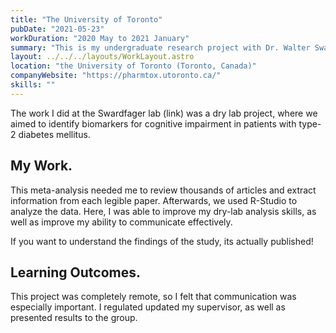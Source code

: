 ```yaml
---
title: "The University of Toronto"
pubDate: "2021-05-23"
workDuration: "2020 May to 2021 January"
summary: "This is my undergraduate research project with Dr. Walter Swardfager. This was a completely dry-lab experience, where I was able to improve on my statistical analysis skills and gained familiarity with R-Studio and IBM SPSS."
layout: ../../../layouts/WorkLayout.astro
location: "the University of Toronto (Toronto, Canada)"
companyWebsite: "https://pharmtox.utoronto.ca/"
skills: ""
---
```


The work I did at the Swardfager lab (link) was a dry lab project, where we aimed to identify biomarkers for cognitive impairment in patients with type-2 diabetes mellitus.

## My Work.
This meta-analysis needed me to review thousands of articles and extract information from each legible paper. Afterwards, we used R-Studio to analyze the data. Here, I was able to improve my dry-lab analysis skills, as well as improve my ability to communicate effectively. 

If you want to understand the findings of the study, its actually published! 

## Learning Outcomes.

This project was completely remote, so I felt that communication was especially important. I regulated updated my supervisor, as well as presented results to the group. 
